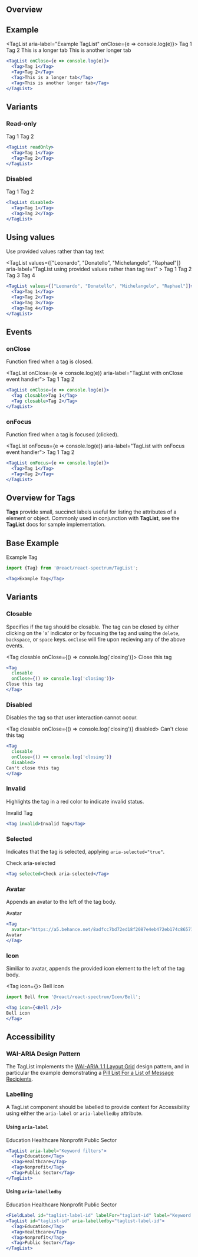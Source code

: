 
## Overview


## Example

<TagList aria-label="Example TagList" onClose={e => console.log(e)}>
  <Tag>Tag 1</Tag>
  <Tag>Tag 2</Tag>
  <Tag>This is a longer tab</Tag>
  <Tag>This is another longer tab</Tag>
</TagList>

```jsx
<TagList onClose={e => console.log(e)}>
  <Tag>Tag 1</Tag>
  <Tag>Tag 2</Tag>
  <Tag>This is a longer tab</Tag>
  <Tag>This is another longer tab</Tag>
</TagList>
```

## Variants

### Read-only

<TagList readOnly aria-label="Read-only TagList">
  <Tag>Tag 1</Tag>
  <Tag>Tag 2</Tag>
</TagList>

```jsx
<TagList readOnly>
  <Tag>Tag 1</Tag>
  <Tag>Tag 2</Tag>
</TagList>
```

### Disabled

<TagList disabled aria-label="disabled TagList">
  <Tag>Tag 1</Tag>
  <Tag>Tag 2</Tag>
</TagList>

```jsx
<TagList disabled>
  <Tag>Tag 1</Tag>
  <Tag>Tag 2</Tag>
</TagList>
```

## Using values

Use provided values rather than tag text

<TagList values={["Leonardo", "Donatello", "Michelangelo", "Raphael"]} aria-label="TagList using provided values rather than tag text" >
  <Tag>Tag 1</Tag>
  <Tag>Tag 2</Tag>
  <Tag>Tag 3</Tag>
  <Tag>Tag 4</Tag>
</TagList>

```jsx
<TagList values={["Leonardo", "Donatello", "Michelangelo", "Raphael"]}>
  <Tag>Tag 1</Tag>
  <Tag>Tag 2</Tag>
  <Tag>Tag 3</Tag>
  <Tag>Tag 4</Tag>
</TagList>
```

## Events

### onClose

Function fired when a tag is closed.

<TagList onClose={e => console.log(e)} aria-label="TagList with onClose event handler">
  <Tag closable>Tag 1</Tag>
  <Tag closable>Tag 2</Tag>
</TagList>

```jsx
<TagList onClose={e => console.log(e)}>
  <Tag closable>Tag 1</Tag>
  <Tag closable>Tag 2</Tag>
</TagList>
```


### onFocus

Function fired when a tag is focused (clicked).

<TagList onFocus={e => console.log(e)} aria-label="TagList with onFocus event handler">
  <Tag>Tag 1</Tag>
  <Tag>Tag 2</Tag>
</TagList>

```jsx
<TagList onFocus={e => console.log(e)}>
  <Tag>Tag 1</Tag>
  <Tag>Tag 2</Tag>
</TagList>
```

## Overview for Tags

**Tags** provide small, succinct labels useful for listing the attributes of a element or object. Commonly used in conjunction with **TagList**, see the **TagList** docs for sample implementation.

## Base Example

<Tag>Example Tag</Tag>
<br />

```jsx
import {Tag} from '@react/react-spectrum/TagList';

<Tag>Example Tag</Tag>
```

## Variants

### Closable

Specifies if the tag should be closable. The tag can be closed by either clicking on the 'x' indicator or by focusing the tag and using the `delete`, `backspace`, or `space` keys. `onClose` will fire upon recieving any of the above events.

<Tag
  closable
  onClose={() => console.log('closing')}>
Close this tag
</Tag>
<br />

```jsx
<Tag
  closable
  onClose={() => console.log('closing')}>
Close this tag
</Tag>
```

### Disabled

Disables the tag so that user interaction cannot occur.

<Tag
  closable
  onClose={() => console.log('closing')}
  disabled>
Can't close this tag
</Tag>
<br />

```jsx
<Tag
  closable
  onClose={() => console.log('closing')}
  disabled>
Can't close this tag
</Tag>
```

### Invalid

Highlights the tag in a red color to indicate invalid status.

<Tag invalid>Invalid Tag</Tag>
<br />

```jsx
<Tag invalid>Invalid Tag</Tag>
```

### Selected

Indicates that the tag is selected, applying `aria-selected="true"`.

<Tag selected>Check aria-selected</Tag>
<br />

```jsx
<Tag selected>Check aria-selected</Tag>
```

### Avatar

Appends an avatar to the left of the tag body.

<Tag
  avatar="https://a5.behance.net/8adfcc7bd72ed18f2087e4eb472eb174c865716d/img/profile/no-image-138.png?cb=264615658">
Avatar
</Tag>
<br />

```jsx
<Tag
  avatar="https://a5.behance.net/8adfcc7bd72ed18f2087e4eb472eb174c865716d/img/profile/no-image-138.png?cb=264615658">
Avatar
</Tag>
```

### Icon

Similiar to avatar, appends the provided icon element to the left of the tag body.

<Tag icon={<Bell />}>
Bell icon
</Tag>
<br />

```jsx
import Bell from '@react/react-spectrum/Icon/Bell';

<Tag icon={<Bell />}>
Bell icon
</Tag>
```

## Accessibility

### WAI-ARIA Design Pattern

The TagList implements the [WAI-ARIA 1.1 Layout Grid](https://www.w3.org/TR/wai-aria-practices-1.1/#grid) design pattern, and in particular the example demonstrating a [Pill List For a List of Message Recipients](https://www.w3.org/TR/wai-aria-practices-1.1/examples/grid/LayoutGrids.html#ex2_label).

### Labelling

A TagList component should be labelled to provide context for Accessibility using either the `aria-label` or `aria-labelledby` attribute.

#### Using `aria-label`

<TagList aria-label="Keyword filters">
  <Tag>Education</Tag>
  <Tag>Healthcare</Tag>
  <Tag>Nonprofit</Tag>
  <Tag>Public Sector</Tag>
</TagList>

```jsx
<TagList aria-label="Keyword filters">
  <Tag>Education</Tag>
  <Tag>Healthcare</Tag>
  <Tag>Nonprofit</Tag>
  <Tag>Public Sector</Tag>
</TagList>
```

#### Using `aria-labelledby`

<FieldLabel id="taglist-label-id" labelFor="taglist-id" label="Keyword filters" />
<TagList id="taglist-id" aria-labelledby="taglist-label-id">
  <Tag>Education</Tag>
  <Tag>Healthcare</Tag>
  <Tag>Nonprofit</Tag>
  <Tag>Public Sector</Tag>
</TagList>

```jsx
<FieldLabel id="taglist-label-id" labelFor="taglist-id" label="Keyword filters" />
<TagList id="taglist-id" aria-labelledby="taglist-label-id">
  <Tag>Education</Tag>
  <Tag>Healthcare</Tag>
  <Tag>Nonprofit</Tag>
  <Tag>Public Sector</Tag>
</TagList>
```